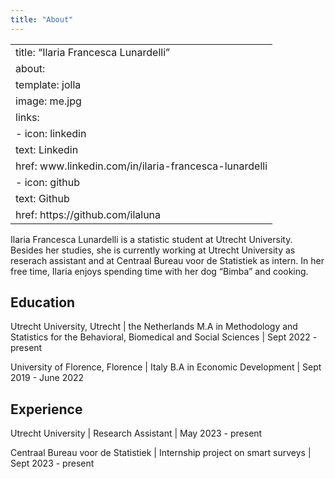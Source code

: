 ```yaml
---
title: "About"
---
```


---
title: "Ilaria Francesca Lunardelli"
about:
  template: jolla
  image: me.jpg
  links:
    - icon: linkedin
      text: Linkedin
      href: www.linkedin.com/in/ilaria-francesca-lunardelli
    - icon: github
      text: Github
      href: https://github.com/ilaluna
---

Ilaria Francesca Lunardelli is a statistic student at Utrecht University. Besides her studies, she is currently working at Utrecht University as reserach assistant and at Centraal Bureau voor de Statistiek as intern. 
In her free time, Ilaria enjoys spending time with her dog "Bimba" and cooking.

## Education

Utrecht University, Utrecht | the Netherlands
M.A in Methodology and Statistics for the Behavioral, Biomedical and Social Sciences | Sept 2022 - present

University of Florence, Florence | Italy
B.A in Economic Development | Sept 2019 - June 2022

## Experience

Utrecht University | Research Assistant | May 2023 - present

Centraal Bureau voor de Statistiek | Internship project on smart surveys | Sept 2023 - present